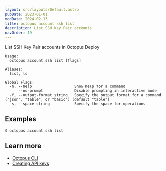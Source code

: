 ```yaml
---
layout: src/layouts/Default.astro
pubDate: 2023-01-01
modDate: 2024-02-13
title: octopus account ssh list
description: List SSH Key Pair accounts
navOrder: 19
---
```


List SSH Key Pair accounts in Octopus Deploy

```
Usage:
  octopus account ssh list [flags]

Aliases:
  list, ls

Global Flags:
  -h, --help                   Show help for a command
      --no-prompt              Disable prompting in interactive mode
  -f, --output-format string   Specify the output format for a command ("json", "table", or "basic") (default "table")
  -s, --space string           Specify the space for operations

```

## Examples

<SamplesInstance />

```
$ octopus account ssh list

```

## Learn more

- [Octopus CLI](/docs/octopus-rest-api/cli)
- [Creating API keys](/docs/octopus-rest-api/how-to-create-an-api-key)